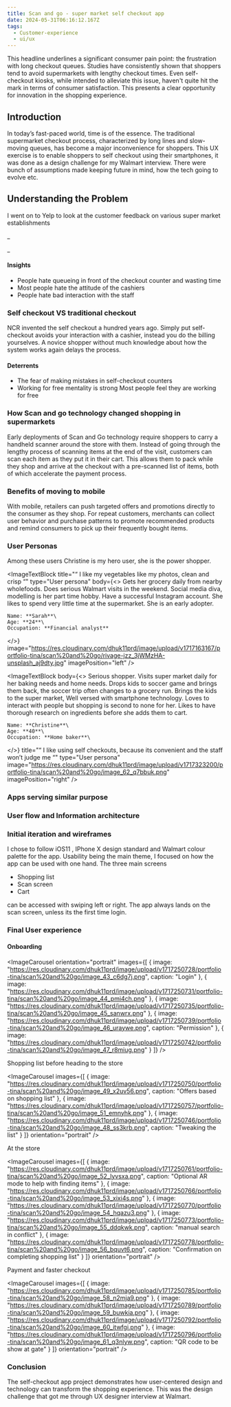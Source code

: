 ```yaml
---
title: Scan and go - super market self checkout app
date: 2024-05-31T06:16:12.167Z
tags:
  - Customer-experience
  - ui/ux
---
```


<PullQuote quote="Supermarket Queues Have OFFICIALLY Been Ranked From Longest To Shortest!" author="http://www.heart.co.uk/lifestyle" />

This headline underlines a significant consumer pain point: the frustration with long checkout queues. Studies have consistently shown that shoppers tend to avoid supermarkets with lengthy checkout times. Even self-checkout kiosks, while intended to alleviate this issue, haven't quite hit the mark in terms of consumer satisfaction. This presents a clear opportunity for innovation in the shopping experience.

## Introduction

In today’s fast-paced world, time is of the essence. The traditional supermarket checkout process, characterized by long lines and slow-moving queues, has become a major inconvenience for shoppers. This UX exercise is to enable shoppers to self checkout using their smartphones, it was done as a design challenge for my Walmart interview. There were bunch of assumptions made keeping future in mind, how the tech going to evolve etc.

## Understanding the Problem

I went on to Yelp to look at the customer feedback on various super market establishments

<FeedbackCard feedback="Just one girl on the register who doesn't care how long the line is she is there for her shift and works so slowly and figures that she gets paid whether or not she takes 10 min or 20 with your order. Not enough lines open and the self serve has never once worked properly" title="Cashiers dont care" rating={1} author="Diesel P" location="Levitton, NY" authorImage="https://res.cloudinary.com/dhuk11prd/image/upload/v1693151623/dkzdhm6gpmtkil1cxegs.png" brandLogo="https://res.cloudinary.com/dhuk11prd/image/upload/v1717156874/portfolio-tina/scan%20and%20go/Yelp_Logo.svg_l0nskq.png" />

\_

<FeedbackCard title="I am antisocial" rating={2} author="Kristy R" location="New York, NY" authorImage="https://res.cloudinary.com/dhuk11prd/image/upload/v1717163161/portfolio-tina/scan%20and%20go/jake-nackos-IF9TK5Uy-KI-unsplash_koiegr.jpg" feedback="While waiting for self-checkout (because I am antisocial), the older lady in front of me couldn't figure out how to pay via plastic so one of the employees took me to the employee station and scanned my items there." brandLogo="https://res.cloudinary.com/dhuk11prd/image/upload/v1717156874/portfolio-tina/scan%20and%20go/Yelp_Logo.svg_l0nskq.png" />

\_

<FeedbackCard title="Self check-outs do not accept cash." feedback="Went to the store recently. Seems not to matter what time I get there, there's only one human working a register. So, if you don't want to stand on that line, you go over to the self check-outs.	But be careful!!!	Some of the self check-outs do not accept cash." rating={3} author="Chilly A" location="Long island, NY" authorImage="https://res.cloudinary.com/dhuk11prd/image/upload/v1717163167/portfolio-tina/scan%20and%20go/rivage-jzz_3jWMzHA-unsplash_aj9dty.jpg" brandLogo="https://res.cloudinary.com/dhuk11prd/image/upload/v1717156874/portfolio-tina/scan%20and%20go/Yelp_Logo.svg_l0nskq.png" />

#### Insights

* People hate queueing in front of the checkout counter and wasting time
* Most people hate the attitude of the cashiers
* People hate bad interaction with the staff

### Self checkout VS traditional checkout

NCR invented the self checkout a hundred years ago. Simply put self-checkout avoids your interaction with a cashier, instead you do the billing yourselves. A novice shopper without much knowledge about how the system works again delays the process.

#### &#x20;Deterrents

* The fear of making mistakes in self-checkout counters
* Working for free mentality is strong Most people feel they are working for free

### How Scan and go technology changed shopping in supermarkets

Early deployments of Scan and Go technology require shoppers to carry a handheld scanner around the store with them. Instead of going through the lengthy process of scanning items at the end of the visit, customers can scan each item as they put it in their cart. This allows them to pack while they shop and arrive at the checkout with a pre-scanned list of items, both of which accelerate the payment process.

<PullQuote quote="Why carry an additional scanning device when the user have a powerful computer in their pockets, also storing and maintaining the scanners in the store is a big task" author="" />

### Benefits of moving to mobile

With mobile, retailers can push targeted offers and promotions directly to the consumer as they shop. For repeat customers, merchants can collect user behavior and purchase patterns to promote recommended products and remind consumers to pick up their frequently bought items.

### User Personas

Among these users Christine is my hero user, she is the power shopper.

<ImageTextBlock
  title="“ I like my vegetables like my photos, clean and crisp “"
  type="User persona"
  body={<>
    Gets her grocery daily from nearby wholefoods. Does serious Walmart visits
    in the weekend. Social media diva, modelling is her part time hobby. Have a
    successful Instagram account. She likes to spend very little time at the
    supermarket. She is an early adopter.
    
    Name: **Sarah**\
    Age: **24**\
    Occupation: **Financial analyst**
  </>}
  image="https://res.cloudinary.com/dhuk11prd/image/upload/v1717163167/portfolio-tina/scan%20and%20go/rivage-jzz_3jWMzHA-unsplash_aj9dty.jpg"
  imagePosition="left"
/>

<ImageTextBlock
  body={<>
    Serious shopper. Visits super market daily for her baking needs and home needs. Drops kids to soccer game and brings them back, the soccer trip often changes to a grocery run. Brings the kids to the super market, Well versed with smartphone technology. Loves to interact with people but shopping is second to none for her. Likes to have thorough research on ingredients before she adds them to cart.
    
    Name: **Christine**\
    Age: **40**\
    Occupation: **Home baker**\
  </>}
  title="“ I like using self checkouts, because its convenient and the staff won’t judge me “"
  type="User persona"
  image="https://res.cloudinary.com/dhuk11prd/image/upload/v1717323200/portfolio-tina/scan%20and%20go/image_62_q7bbuk.png"
  imagePosition="right"
/>

### Apps serving similar purpose

<CaptionedImage caption="Red laser and Amazon.com" alt="Red laser and Amazon.com" imageUrl="https://res.cloudinary.com/dhuk11prd/image/upload/v1717177522/portfolio-tina/scan%20and%20go/comp-1_h4silm.jpg" />

<CaptionedImage caption="Target scan app" imageUrl="https://res.cloudinary.com/dhuk11prd/image/upload/v1717177533/portfolio-tina/scan%20and%20go/Comp-2_etbmuc.jpg" alt="Target scan app" />

### User flow and Information architecture

### Initial iteration and wireframes

<CaptionedImage />

I chose to follow iOS11 , IPhone X design standard and Walmart colour palette for the app. Usability being the main theme, I focused on how the app can be used with one hand. The three main screens

* Shopping list&#x9;
* Scan screen&#x9;
* Cart

can be accessed with swiping left or right. The app always lands on the scan screen, unless its the first time login.

### Final User experience

#### Onboarding

<ImageCarousel
  orientation="portrait"
  images={[
    {
      image:
        "https://res.cloudinary.com/dhuk11prd/image/upload/v1717250728/portfolio-tina/scan%20and%20go/image_43_c6dg7j.png",
      caption: "Login"
    },
    {
      image:
        "https://res.cloudinary.com/dhuk11prd/image/upload/v1717250731/portfolio-tina/scan%20and%20go/image_44_pmi4ch.png"
    },
    {
      image:
        "https://res.cloudinary.com/dhuk11prd/image/upload/v1717250735/portfolio-tina/scan%20and%20go/image_45_sanwrx.png"
    },
    {
      image:
        "https://res.cloudinary.com/dhuk11prd/image/upload/v1717250739/portfolio-tina/scan%20and%20go/image_46_uraywe.png",
      caption: "Permission"
    },
    {
      image:
        "https://res.cloudinary.com/dhuk11prd/image/upload/v1717250742/portfolio-tina/scan%20and%20go/image_47_r8miug.png"
    }
  ]}
/>

Shopping list before heading to the store

<ImageCarousel
  images={[
    {
      image:
        "https://res.cloudinary.com/dhuk11prd/image/upload/v1717250750/portfolio-tina/scan%20and%20go/image_49_x2uv56.png",
      caption: "Offers based on shopping list"
    },
    {
      image:
        "https://res.cloudinary.com/dhuk11prd/image/upload/v1717250757/portfolio-tina/scan%20and%20go/image_51_emnyhk.png"
    },
    {
      image:
        "https://res.cloudinary.com/dhuk11prd/image/upload/v1717250746/portfolio-tina/scan%20and%20go/image_48_ss3krb.png",
      caption: "Tweaking the list"
    }
  ]}
  orientation="portrait"
/>

At the store

<ImageCarousel
  images={[
    {
      image:
        "https://res.cloudinary.com/dhuk11prd/image/upload/v1717250761/portfolio-tina/scan%20and%20go/image_52_lyvsxa.png",
      caption: "Optional AR mode to help with finding items"
    },
    {
      image:
        "https://res.cloudinary.com/dhuk11prd/image/upload/v1717250766/portfolio-tina/scan%20and%20go/image_53_xixi4s.png"
    },
    {
      image:
        "https://res.cloudinary.com/dhuk11prd/image/upload/v1717250770/portfolio-tina/scan%20and%20go/image_54_hqazu3.png"
    },
    {
      image:
        "https://res.cloudinary.com/dhuk11prd/image/upload/v1717250773/portfolio-tina/scan%20and%20go/image_55_ddqkwk.png",
      caption: "manual search in conflict"
    },
    {
      image:
        "https://res.cloudinary.com/dhuk11prd/image/upload/v1717250778/portfolio-tina/scan%20and%20go/image_56_bquvt6.png",
      caption: "Confirmation on completing shopping list"
    }
  ]}
  orientation="portrait"
/>

Payment and faster checkout

<ImageCarousel
  images={[
    {
      image:
        "https://res.cloudinary.com/dhuk11prd/image/upload/v1717250785/portfolio-tina/scan%20and%20go/image_58_n2mja9.png"
    },
    {
      image:
        "https://res.cloudinary.com/dhuk11prd/image/upload/v1717250789/portfolio-tina/scan%20and%20go/image_59_buwkia.png"
    },
    {
      image:
        "https://res.cloudinary.com/dhuk11prd/image/upload/v1717250792/portfolio-tina/scan%20and%20go/image_60_itwfgi.png"
    },
    {
      image:
        "https://res.cloudinary.com/dhuk11prd/image/upload/v1717250796/portfolio-tina/scan%20and%20go/image_61_q3nlyw.png",
      caption: "QR code to be show at gate"
    }
  ]}
  orientation="portrait"
/>

### Conclusion

The self-checkout app project demonstrates how user-centered design and technology can transform the shopping experience. This was the design challenge that got me through UX designer interview at Walmart.
